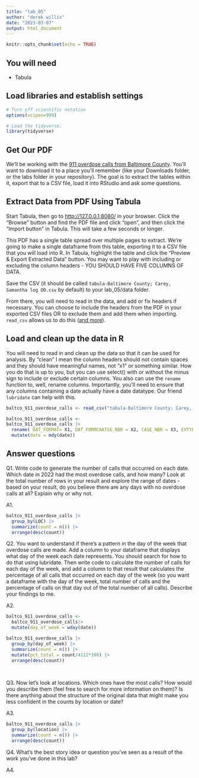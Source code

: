 ```yaml
---
title: "lab_05"
author: "derek willis"
date: "2023-03-07"
output: html_document
---
```


```r
knitr::opts_chunk$set(echo = TRUE)
```

## You will need

-   Tabula

## Load libraries and establish settings

```r
# Turn off scientific notation
options(scipen=999)

# Load the tidyverse.
library(tidyverse)

```

## Get Our PDF

We'll be working with the [911 overdose calls from Baltimore County](https://drive.google.com/file/d/1qkYuojGF_6WKFr5aNQxmewDzcKyOiJFr/view?usp=share_link). You'll want to download it to a place you'll remember (like your Downloads folder, or the labs folder in your repository). The goal is to extract the tables within it, export that to a CSV file, load it into RStudio and ask some questions.

## Extract Data from PDF Using Tabula

Start Tabula, then go to <http://127.0.0.1:8080/> in your browser. Click the "Browse" button and find the PDF file and click "open", and then click the "Import button" in Tabula. This will take a few seconds or longer.

This PDF has a single table spread over multiple pages to extract. We're going to make a single dataframe from this table, exporting it to a CSV file that you will load into R. In Tabula, highlight the table and click the "Preview & Export Extracted Data" button. You may want to play with including or excluding the column headers - YOU SHOULD HAVE FIVE COLUMNS OF DATA.

Save the CSV (it should be called `tabula-Baltimore County; Carey, Samantha log OD.csv` by default) to your lab_05/data folder.

From there, you will need to read in the data, and add or fix headers if necessary. You can choose to include the headers from the PDF in your exported CSV files OR to exclude them and add them when importing. `read_csv` allows us to do this ([and more](https://readr.tidyverse.org/reference/read_delim.html)).

## Load and clean up the data in R

You will need to read in and clean up the data so that it can be used for analysis. By "clean" I mean the column headers should not contain spaces and they should have meaningful names, not "x1" or something similar. How you do that is up to you, but you can use select() with or without the minus sign to include or exclude certain columns. You also can use the `rename` function to, well, rename columns. Importantly, you'll need to ensure that any columns containing a date actually have a date datatype. Our friend `lubridate` can help with this.

```r

baltco_911_overdose_calls <- read_csv("tabula-Baltimore County; Carey, Samantha log OD (2).csv", col_names = FALSE)

baltco_911_overdose_calls <-
baltco_911_overdose_calls |>
  rename( DAT_FORMAT= X1, DAT_FORMCAATSE_NBR = X2, CASE_NBR = X3, EVTYP = X4, LOC = X5) |>
  mutate(date = mdy(date))  

```

## Answer questions

Q1. Write code to generate the number of calls that occurred on each date. Which date in 2022 had the most overdose calls, and how many? Look at the total number of rows in your result and explore the range of dates - based on your result, do you believe there are any days with no overdose calls at all? Explain why or why not.

A1.

```r
baltco_911_overdose_calls |>
  group_by(LOC) |>
  summarize(count = n()) |>
  arrange(desc(count))
```

Q2. You want to understand if there's a pattern in the day of the week that overdose calls are made. Add a column to your dataframe that displays what day of the week each date represents. You should search for how to do that using lubridate. Then write code to calculate the number of calls for each day of the week, and add a column to that result that calculates the percentage of all calls that occurred on each day of the week (so you want a dataframe with the day of the week, total number of calls and the percentage of calls on that day out of the total number of all calls). Describe your findings to me.

A2.

```r
baltco_911_overdose_calls <-
  baltco_911_overdose_calls|>
  mutate(day_of_week = wday(date))

baltco_911_overdose_calls |>
  group_by(day_of_week) |>
  summarize(count = n()) |>
  mutate(pct_total = count/4112*100) |>
  arrange(desc(count))
  
  
```

Q3. Now let's look at locations. Which ones have the most calls? How would you describe them (feel free to search for more information on them)? Is there anything about the structure of the original data that might make you less confident in the counts by location or date?

A3.

```r
baltco_911_overdose_calls |>
  group_by(location) |>
  summarize(count = n()) |>
  arrange(desc(count))
```

Q4. What's the best story idea or question you've seen as a result of the work you've done in this lab?

A4.
